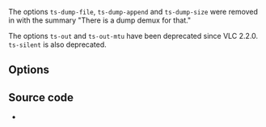 {{Module|name=ts|type=Access demux|description=[[MPEG-TS]] demuxer}}

The options <code><nowiki>ts-dump-file</nowiki></code>, <code><nowiki>ts-dump-append</nowiki></code> and <code><nowiki>ts-dump-size</nowiki></code> were removed in {{Commitdiff|31dee2cbaa16d16de94b5a1b36fe7f3909b8b28d}} with the summary "There is a dump demux for that."

The options <code><nowiki>ts-out</nowiki></code> and <code><nowiki>ts-out-mtu</nowiki></code> have been deprecated since VLC 2.2.0. <code><nowiki>ts-silent</nowiki></code> is also deprecated.

== Options ==
<onlyinclude>
{{Option
|name=ts-standard
|value=string
|select=auto,mpeg,dvb,arib,atsc,tdmb
|default=auto
|description=Selects mode for digital TV standard. This feature affects EPG information and subtitles
}}
{{Option
|name=ts-extra-pmt
|value=string
|default=NULL
|description=Allows a user to specify an extra pmt (<code><nowiki>pmt_pid=pid:stream_type[,...]</nowiki></code>)
}}
{{Option
|name=ts-trust-pcr
|value=boolean
|default=enabled
|description=Use the stream PCR as a reference
}}
{{Option
|name=ts-es-id-pid
|value=boolean
|default=enabled
|description=Set the internal ID of each elementary stream handled by VLC to the same value as the {{PID}} in the {{TS}} stream, instead of 1, 2, 3, etc. Useful to do <code><nowiki>'#duplicate{..., select="es=<pid>"}'</nowiki></code>
}}
{{Option
|name=ts-csa-ck
|value=string
|default=NULL
|description=CSA encryption key. This must be a 16 char string (8 hexadecimal bytes)
}}
{{Option
|name=ts-csa2-ck
|value=string
|default=NULL
|description=The even CSA encryption key. This must be a 16 char string (8 hexadecimal bytes)
}}
{{Option
|name=ts-csa-pkt
|value=integer
|default=188
|description=Specify the size of the TS packet to decrypt. The decryption routines subtract the TS-header from the value before decrypting
}}
{{Option
|name=ts-split-es
|value=boolean
|default=enabled
|description=Separate teletex/[[DVB-S|dvbs]] pages into independent {{ES}}. It can be useful to turn off this option when using stream output
}}
{{Option
|name=ts-seek-percent
|value=boolean
|default=disabled
|description=Seek and position based on a percent byte position, not a PCR generated time position. If seeking doesn't work property, turn on this option
}}
{{Option
|name=ts-cc-check
|value=boolean
|default=enabled
|description=Detect discontinuities and drop packet duplicates. (bluRay sources are known broken and have false positives)
}}
{{Option
|name=ts-pmtfix-waitdata
|value=boolean
|default=enabled
|description=Only create ES on program sending data
}}
{{Option
|name=ts-patfix
|value=boolean
|default=enabled
|description=Try to generate PAT/PMT if missing
}}
{{Option
|name=ts-pcr-offsetfix
|value=boolean
|default=enabled
|description=Try to fix too early PCR (or late DTS)
}}</onlyinclude>

== Source code ==
* {{VLCSourceFile|modules/demux/mpeg/ts.c}}

{{Documentation footer}}